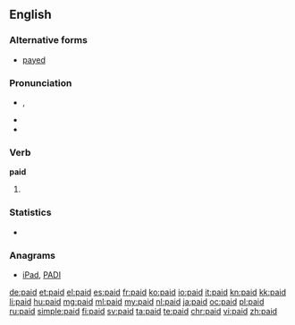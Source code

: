 ==English==

===Alternative forms===
* [[payed]] {{qualifier|archaic}}

===Pronunciation===
* {{IPA|/ˈpeɪd/}}, {{X-SAMPA|/'peId/}}
* {{audio|en-us-paid.ogg|Audio (US)}}
* {{rhymes|eɪd}}

===Verb===
'''paid'''

# {{en-past of|pay}}

===Statistics===
* {{rank|brother|I've|longer|476|paid|art|neither|suddenly}}

===Anagrams===
* [[iPad#English|iPad]], [[PADI#English|PADI]]

[[de:paid]]
[[et:paid]]
[[el:paid]]
[[es:paid]]
[[fr:paid]]
[[ko:paid]]
[[io:paid]]
[[it:paid]]
[[kn:paid]]
[[kk:paid]]
[[li:paid]]
[[hu:paid]]
[[mg:paid]]
[[ml:paid]]
[[my:paid]]
[[nl:paid]]
[[ja:paid]]
[[oc:paid]]
[[pl:paid]]
[[ru:paid]]
[[simple:paid]]
[[fi:paid]]
[[sv:paid]]
[[ta:paid]]
[[te:paid]]
[[chr:paid]]
[[vi:paid]]
[[zh:paid]]